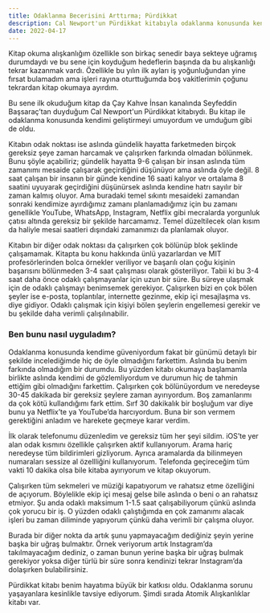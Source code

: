 ```yaml
---
title: Odaklanma Becerisini Arttırma; Pürdikkat
description: Cal Newport'un Pürdikkat kitabıyla odaklanma konusunda kendimi geliştirmeyi umuyordum ve umduğum gibi de oldu.
date: 2022-04-17
---
```


Kitap okuma alışkanlığım özellikle son birkaç senedir baya sekteye uğramış durumdaydı ve bu sene için koyduğum hedeflerin başında da bu alışkanlığı tekrar kazanmak vardı. Özellikle bu yılın ilk ayları iş yoğunluğundan yine fırsat bulamadım ama işleri rayına oturttuğumda boş vakitlerimin çoğunu tekrardan kitap okumaya ayırdım.

Bu sene ilk okuduğum kitap da Çay Kahve İnsan kanalında Seyfeddin Başsaraç’tan duyduğum Cal Newport'un Pürdikkat kitabıydı. Bu kitap ile odaklanma konusunda kendimi geliştirmeyi umuyordum ve umduğum gibi de oldu.

Kitabın odak noktası ise aslında gündelik hayatta farketmeden birçok gereksiz şeye zaman harcamak ve çalışırken farkında olmadan bölünmek. Bunu şöyle açabiliriz; gündelik hayatta 9-6 çalışan bir insan aslında tüm zamanımı mesaide çalışarak geçirdiğini düşünüyor ama aslında öyle değil. 8 saat çalışan bir insanın bir günde kendine 16 saati kalıyor ve ortalama 8 saatini uyuyarak geçirdiğini düşünürsek aslında kendine hatrı sayılır bir zaman kalmış oluyor.
Ama buradaki temel sıkıntı mesaideki zamandan sonraki kendimize ayırdığımız zamanı planlamadığımız için bu zamanı genellikle YouTube, WhatsApp, Instagram, Netflix gibi mecralarda yorgunluk çatısı altında gereksiz bir şekilde harcamamız. Temel düzeltilecek olan kısım da haliyle mesai saatleri dışındaki zamanımızı da planlamak oluyor.

Kitabın bir diğer odak noktası da çalışırken çok bölünüp blok şeklinde çalışamamak. Kitapta bu konu hakkında ünlü yazarlardan ve MIT profesörlerinden bolca örnekler veriliyor ve başarılı olan çoğu kişinin başarısını bölünmeden 3-4 saat çalışması olarak gösteriliyor. Tabii ki bu 3-4 saat daha önce odaklı çalışmayanlar için uzun bir süre. Bu süreye ulaşmak için de odaklı çalışmayı benimsemek gerekiyor. Çalışırken bizi en çok bölen şeyler ise e-posta, toplantılar, internette gezinme, ekip içi mesajlaşma vs. diye gidiyor.
Odaklı çalışmak için kişiyi bölen şeylerin engellemesi gerekir ve bu şekilde daha verimli çalışılınabilir.

### Ben bunu nasıl uyguladım?

Odaklanma konusunda kendime güveniyordum fakat bir günümü detaylı bir şekilde incelediğimde hiç de öyle olmadığını farkettim. Aslında bu benim farkında olmadığım bir durumdu. Bu yüzden kitabı okumaya başlamamla birlikte aslında kendimi de gözlemliyordum ve durumun hiç de tahmin ettiğim gibi olmadığını farkettim. Çalışırken çok bölünüyordum ve neredeyse 30-45 dakikada bir gereksiz şeylere zaman ayırıyordum. Boş zamanlarımı da çok kötü kullandığımı fark ettim. Sırf 30 dakikalık bir boşluğum var diye bunu ya Netflix’te ya YouTube’da harcıyordum.
Buna bir son vermem gerektiğini anladım ve harekete geçmeye karar verdim.

İlk olarak telefonumu düzenledim ve gereksiz tüm her şeyi sildim. iOS’te yer alan odak kısmını özellikle çalışırken aktif kullanıyorum. Arama hariç neredeyse tüm bildirimleri gizliyorum. Ayrıca aramalarda da bilinmeyen numaraları sessize al özellliğini kullanıyorum. Telefonda geçireceğim tüm vakti 10 dakika olsa bile kitaba ayırıyorum ve kitap okuyorum.

Çalışırken tüm sekmeleri ve müziği kapatıyorum ve rahatsız etme özelliğini de açıyorum. Böylelikle ekip içi mesaj gelse bile aslında o beni o an rahatsız etmiyor. Şu anda odaklı maksimum 1-1.5 saat çalışabiliyorum çünkü aslında çok yorucu bir iş. O yüzden odaklı çalıştığımda en çok zamanımı alacak işleri bu zaman diliminde yapıyorum çünkü daha verimli bir çalışma oluyor.

Burada bir diğer nokta da artık şunu yapmayacağım dediğiniz şeyin yerine başka bir uğraş bulmaktır. Örnek veriyorum artık Instagram’da takılmayacağım dediniz, o zaman bunun yerine başka bir uğraş bulmak gerekiyor yoksa diğer türlü bir süre sonra kendinizi tekrar Instagram’da dolaşırken bulabilirsiniz.

Pürdikkat kitabı benim hayatıma büyük bir katkısı oldu. Odaklanma sorunu yaşayanlara kesinlikle tavsiye ediyorum. Şimdi sırada Atomik Alışkanlıklar kitabı var.
